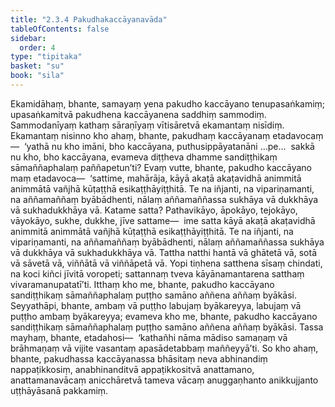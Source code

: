```yaml
---
title: "2.3.4 Pakudhakaccāyanavāda"
tableOfContents: false
sidebar:
  order: 4
type: "tipitaka"
basket: "su"
book: "sila"
---
```



<DynamicBreadcrumb />

<Division number="173" book="sila" bookNo="6" page="52">

<Paragraph number="252" book="sila">
Ekamidāhaṃ, bhante, samayaṃ yena pakudho kaccāyano tenupasaṅkamiṃ; upasaṅkamitvā pakudhena kaccāyanena saddhiṃ sammodiṃ. Sammodanīyaṃ kathaṃ sāraṇīyaṃ vītisāretvā ekamantaṃ nisīdiṃ. Ekamantaṃ nisinno kho ahaṃ, bhante, pakudhaṃ kaccāyanaṃ etadavocaṃ—  ‘yathā nu kho imāni, bho kaccāyana, puthusippāyatanāni …pe…  sakkā nu kho, bho kaccāyana, evameva diṭṭheva dhamme sandiṭṭhikaṃ sāmaññaphalaṃ paññapetun’ti?
</Paragraph>

</Division>
<Division number="174" book="sila" bookNo="6" page="52">

<Paragraph number="253" book="sila">
Evaṃ vutte, bhante, pakudho kaccāyano maṃ etadavoca—  ‘sattime, mahārāja, kāyā akaṭā akaṭavidhā animmitā animmātā vañjhā kūṭaṭṭhā esikaṭṭhāyiṭṭhitā. Te na iñjanti, na vipariṇamanti, na aññamaññaṃ byābādhenti, nālaṃ aññamaññassa sukhāya vā dukkhāya vā sukhadukkhāya vā. Katame satta? Pathavikāyo, āpokāyo, tejokāyo, vāyokāyo, sukhe, dukkhe, jīve sattame—  ime satta kāyā akaṭā akaṭavidhā animmitā animmātā vañjhā kūṭaṭṭhā esikaṭṭhāyiṭṭhitā. Te na iñjanti, na vipariṇamanti, na aññamaññaṃ byābādhenti, nālaṃ aññamaññassa sukhāya vā dukkhāya vā sukhadukkhāya vā. Tattha natthi hantā vā ghātetā vā, sotā vā sāvetā vā, viññātā vā viññāpetā vā. Yopi tiṇhena satthena sīsaṃ chindati, na koci kiñci jīvitā voropeti; sattannaṃ tveva kāyānamantarena satthaṃ vivaramanupatatī’ti.
</Paragraph>

</Division>
<Division number="175" book="sila" bookNo="6" page="53">

<Paragraph number="254" book="sila">
Itthaṃ kho me, bhante, pakudho kaccāyano sandiṭṭhikaṃ sāmaññaphalaṃ puṭṭho samāno aññena aññaṃ byākāsi. Seyyathāpi, bhante, ambaṃ vā puṭṭho labujaṃ byākareyya, labujaṃ vā puṭṭho ambaṃ byākareyya; evameva kho me, bhante, pakudho kaccāyano sandiṭṭhikaṃ sāmaññaphalaṃ puṭṭho samāno aññena aññaṃ byākāsi. Tassa mayhaṃ, bhante, etadahosi—  ‘kathañhi nāma mādiso samaṇaṃ vā brāhmaṇaṃ vā vijite vasantaṃ apasādetabbaṃ maññeyyā’ti. So kho ahaṃ, bhante, pakudhassa kaccāyanassa bhāsitaṃ neva abhinandiṃ nappaṭikkosiṃ, anabhinanditvā appaṭikkositvā anattamano, anattamanavācaṃ anicchāretvā tameva vācaṃ anuggaṇhanto anikkujjanto uṭṭhāyāsanā pakkamiṃ.
</Paragraph>
</Division>